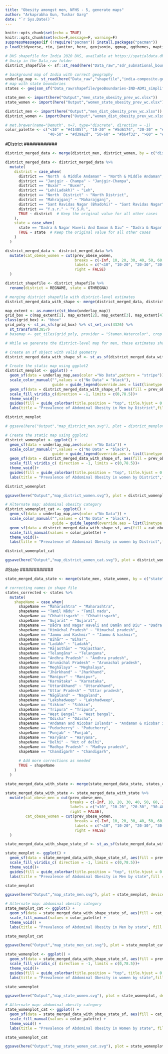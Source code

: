```yaml
---
title: "Obesity amongst men, NFHS - 5, generate maps"
author: "Arkaprabha Gun, Tushar Garg"
date: "`r Sys.Date()`"
---
```


```r
knitr::opts_chunk$set(echo = TRUE)
knitr::opts_chunk$set(echo=F,message=F, warning=F)
suppressMessages(if (!require("pacman")) install.packages("pacman"))
p_load(tidyverse, rio, janitor, here, geojsonio, ggmap, ggthemes, maptiles, MetBrewer, sf, tidyterra, svglite)
```

```r
# DHS shapefile for India 2020 DHS, available at https://spatialdata.dhsprogram.com/boundaries/#view=table&countryId=IA
# Unzip in the Data_raw folder
district_shapefile <- sf::st_read(here("Data_raw","sdr_subnational_boundaries_2023-08-21","shps","sdr_subnational_boundaries2.shp"))

# background map of India with correct geography
underlay_map <- st_read(here("Data_raw","shapefile","india-composite.geojson"))
# map with state boundaries
states <- geojson_sf("Data_raw/shapefile/geoBoundaries-IND-ADM1_simplified.geojson")
```

```r
state_men <- import(here("Output","men_state_obesity_prev_wc.xlsx"))
state_women <- import(here("Output","women_state_obesity_prev_wc.xlsx"))

district_men <- import(here("Output","men_dist_obesity_prev_wc.xlsx"))
district_women <- import(here("Output","women_dist_obesity_prev_wc.xlsx"))
```

```r
# met.brewer(name="Demuth", n=7, type="discrete", direction = -1)
color_palette <- c("<10" = "#41485f", "10-20" = "#5d6174", "20-30" = "#6e8291", "30-40" = "#f7c267", 
                   "40-50" = "#d39a2d", "50-60" = "#b64f32", ">60" = "#9b332b")
```

############
#District
############

```r
district_merged_data <- merge(district_men, district_women, by = c("district_id","state","district"), suffixes = c("_men", "_women"))
```

```r
district_merged_data <- district_merged_data %>%
  mutate(
    district = case_when(
      district == "North  & Middle Andaman" ~ "North & Middle Andaman",
      district == "Janjgir - Champa" ~ "Janjgir-Champa",
      district == "Buxar" ~ "Buxer",
      district == "Leh(Ladakh)" ~ "Leh",
      district == "North  District" ~ "North District",
      district == "Mahrajganj" ~ "Maharajganj",
      district == "Sant Ravidas Nagar (Bhadohi)" ~ "Sant Ravidas Nagar",
      district == "Y.s.r." ~ "Y.S.R.",
      TRUE ~ district  # Keep the original value for all other cases
    ),
    state = case_when(
      state == "Dadra & Nagar Haveli And Daman & Diu" ~ "Dadra & Nagar Haveli & Daman & Diu",
      TRUE ~ state  # Keep the original value for all other cases
    )
  )

district_merged_data <- district_merged_data %>%
  mutate(cat_obese_women = cut(prev_obese_women, 
                               breaks = c(-Inf, 10, 20, 30, 40, 50, 60, Inf), 
                               labels = c("<10", "10-20", "20-30", "30-40", "40-50", "50-60", ">60"),
                               right = FALSE)
  )
```

```r
district_shapefile <- district_shapefile %>%
  rename(district = REGNAME, state = OTHREGNA)

# merging district shapefile with district-level estimates
district_merged_data_with_shape <- merge(district_merged_data, district_shapefile, by = c("district","state"))
```

```r
map_extent <- as.numeric(st_bbox(underlay_map))
grid_box = c(map_extent[1], map_extent[2], map_extent[3], map_extent[4])
class(grid_box) <- "bbox"
grid_poly <- st_as_sfc(grid_box) %>% st_set_crs(4326) %>%
  st_transform(3857)
# basemap <- get_tiles(grid_poly, provider = "Stamen.Watercolor", crop = TRUE)
```

```r
# While we generate the district-level map for men, these estimates should be used with caution because of small sample size for men at the districtplevel.

# Create an sf object with valid geometry
district_merged_data_with_shape_sf <- st_as_sf(district_merged_data_with_shape)

# Create the static map using ggplot2
district_menplot <- ggplot() + 
  geom_sf(data = underlay_map,aes(color ="No Data",pattern = "stripe")) +
  scale_color_manual("",values = c("No Data" = "black"),
                     guide = guide_legend(override.aes = list(linetype = "solid", shape = NA))) +  
  geom_sf(data = district_merged_data_with_shape_sf, aes(fill = prev_obese_men)) +
  scale_fill_viridis_c(direction = -1, limits = c(0,78.5))+
  theme_void()+  
  guides(fill = guide_colorbar(title.position = "top", title.hjust = 0.5)) +
  labs(title = "Prevalence of Abdominal Obesity in Men by District",fill = "Prevalence in % age")

district_menplot

# ggsave(here("Output","map_district_men.svg"), plot = district_menplot, device = "svg", width = 10, height = 8, units = "in")
```

```r
# Create the static map using ggplot2
district_womenplot <- ggplot() + 
  geom_sf(data = underlay_map,aes(color ="No Data")) +
  scale_color_manual("",values = c("No Data" = "black"),
                     guide = guide_legend(override.aes = list(linetype = "solid", shape = NA))) +
  geom_sf(data = district_merged_data_with_shape_sf, aes(fill = prev_obese_women)) +
  scale_fill_viridis_c( direction = -1, limits = c(0,78.5))+
  theme_void()+  
  guides(fill = guide_colorbar(title.position = "top", title.hjust = 0.5)) +
  labs(title = "Prevalence of Abdominal Obesity in women by District",fill = "Prevalence in % age")

district_womenplot

ggsave(here("Output","map_district_women.svg"), plot = district_womenplot, device = "svg", width = 10, height = 8, units = "in")

# Alternate map: abdominal obesity category
district_womenplot_cat <- ggplot() + 
  geom_sf(data = underlay_map,aes(color ="No Data")) +
  scale_color_manual("",values = c("No Data" = "black"),
                     guide = guide_legend(override.aes = list(linetype = "solid", shape = NA))) +
  geom_sf(data = district_merged_data_with_shape_sf, aes(fill = cat_obese_women)) +
  scale_fill_manual(values = color_palette) +
  theme_void()+  
  labs(title = "Prevalence of Abdominal Obesity in women by District",fill = "Prevalence in % age")

district_womenplot_cat

ggsave(here("Output","map_district_women_cat.svg"), plot = district_womenplot_cat, device = "svg", width = 10, height = 8, units = "in")
```

############
#State
############

```r
state_merged_data_state <- merge(state_men, state_women, by = c("state"), suffixes = c("_men", "_women"))

# correcting names in shape file
states_corrected <- states %>%
  mutate(
    shapeName = case_when(
      shapeName == "Mahārāshtra" ~ "Maharashtra",
      shapeName == "Tamil Nādu" ~ "Tamil nadu",
      shapeName == "Chhattīsgarh" ~ "Chhattisgarh",
      shapeName == "Gujarāt" ~ "Gujarat",
      shapeName == "Dādra and Nagar Haveli and Damān and Diu" ~ "Dadra & nagar haveli and daman & diu",
      shapeName == "Himāchal Pradesh" ~ "Himachal pradesh",
      shapeName == "Jammu and Kashmīr" ~ "Jammu & kashmir",
      shapeName == "Bihār" ~ "Bihar",
      shapeName == "Ladākh" ~ "Ladakh",
      shapeName == "Rājasthān" ~ "Rajasthan",
      shapeName == "Telangāna" ~ "Telangana",
      shapeName == "Andhra Pradesh" ~ "Andhra pradesh",
      shapeName == "Arunāchal Pradesh" ~ "Arunachal pradesh",
      shapeName == "Meghālaya" ~ "Meghalaya",
      shapeName == "Jhārkhand" ~ "Jharkhand",
      shapeName == "Manipur" ~ "Manipur",
      shapeName == "Karnātaka" ~ "Karnataka",
      shapeName == "Uttarākhand" ~ "Uttarakhand",
      shapeName == "Uttar Pradesh" ~ "Uttar pradesh",
      shapeName == "Nāgāland" ~ "Nagaland",
      shapeName == "Lakshadweep" ~ "Lakshadweep",
      shapeName == "Sikkim" ~ "Sikkim",
      shapeName == "Tripura" ~ "Tripura",
      shapeName == "West Bengal" ~ "West bengal",
      shapeName == "Odisha" ~ "Odisha",
      shapeName == "Andaman and Nicobar Islands" ~ "Andaman & nicobar islands",
      shapeName == "Puducherry" ~ "Puducherry",
      shapeName == "Punjab" ~ "Punjab",
      shapeName == "Haryāna" ~ "Haryana",
      shapeName == "Delhi" ~ "Nct of delhi",
      shapeName == "Madhya Pradesh" ~ "Madhya pradesh",
      shapeName == "Chandīgarh" ~ "Chandigarh",
      
      # Add more corrections as needed
      TRUE ~ shapeName
    )
  )

state_merged_data_with_state <- merge(state_merged_data_state, states_corrected, by.x = "state", by.y = "shapeName")

state_merged_data_with_state <- state_merged_data_with_state %>%
  mutate(cat_obese_men = cut(prev_obese_men, 
                             breaks = c(-Inf, 10, 20, 30, 40, 50, 60, Inf), 
                             labels = c("<10", "10-20", "20-30", "30-40", "40-50", "50-60", ">60"),
                             right = FALSE),
         cat_obese_women = cut(prev_obese_women, 
                               breaks = c(-Inf, 10, 20, 30, 40, 50, 60, Inf), 
                               labels = c("<10", "10-20", "20-30", "30-40", "40-50", "50-60", ">60"),
                               right = FALSE)
  )

state_merged_data_with_shape_state_sf <- st_as_sf(state_merged_data_with_state)
```

```r
state_menplot <- ggplot() + 
  geom_sf(data = state_merged_data_with_shape_state_sf, aes(fill = prev_obese_men)) +
  scale_fill_viridis_c( direction = -1, limits = c(0,78.5))+
  theme_void()+  
  guides(fill = guide_colorbar(title.position = "top", title.hjust = 0.5)) +
  labs(title = "Prevalence of Abdominal Obesity in Men by state",fill = "Prevalence in % age")

state_menplot

ggsave(here("Output","map_state_men.svg"), plot = state_menplot, device = "svg", width = 10, height = 8, units = "in")

# Alternate map: abdominal obesity category
state_menplot_cat <- ggplot() + 
  geom_sf(data = state_merged_data_with_shape_state_sf, aes(fill = cat_obese_men)) +
  scale_fill_manual(values = color_palette) +
  theme_void() +  
  labs(title = "Prevalence of Abdominal Obesity in Men by state", fill = "Prevalence in % age")

state_menplot_cat

ggsave(here("Output","map_state_men_cat.svg"), plot = state_menplot_cat, device = "svg", width = 10, height = 8, units = "in")
```

```r
state_womenplot <- ggplot() + 
  geom_sf(data = state_merged_data_with_shape_state_sf, aes(fill = prev_obese_women)) +
  scale_fill_viridis_c( direction = -1, limits = c(0,78.5))+
  theme_void()+
  guides(fill = guide_colorbar(title.position = "top", title.hjust = 0.5)) +
  labs(title = "Prevalence of Abdominal Obesity in women by state",fill = "Prevalence in % age")

state_womenplot

ggsave(here("Output","map_state_women.svg"), plot = state_womenplot, device = "svg", width = 10, height = 8, units = "in")

# Alternate map: abdominal obesity category
state_womenplot_cat <- ggplot() + 
  geom_sf(data = state_merged_data_with_shape_state_sf, aes(fill = cat_obese_women)) +
  scale_fill_manual(values = color_palette) +
  theme_void() +  
  labs(title = "Prevalence of Abdominal Obesity in Women by state", fill = "Prevalence in % age") 

state_womenplot_cat

ggsave(here("Output","map_state_women_cat.svg"), plot = state_womenplot_cat, device = "svg", width = 10, height = 8, units = "in")
```

